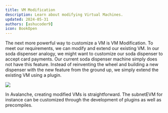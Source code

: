 ```yaml
---
title: VM Modification
description: Learn about modifying Virtual Machines.
updated: 2024-05-31
authors: [ashucoder9]
icon: BookOpen
---
```


The next more powerful way to customize a VM is VM Modification. To meet our requirements, we can modify and extend our existing VM. In our soda dispenser analogy, we might want to customize our soda dispenser to accept card payments. Our current soda dispenser machine simply does not have this feature. Instead of reinventing the wheel and building a new dispenser with the new feature from the ground up, we simply extend the existing VM using a plugin.

![](/course-images/avalanche-fundamentals/34.png)

In Avalanche, creating modified VMs is straightforward. The subnetEVM for instance can be customized through the development of plugins as well as precompiles.

<Quiz quizId="117"/>